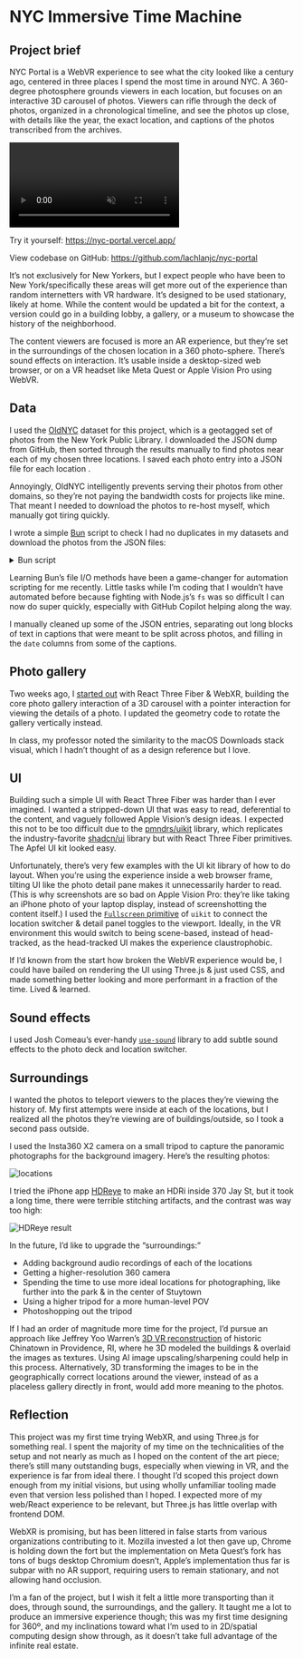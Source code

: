 # NYC Immersive Time Machine

## Project brief

NYC Portal is a WebVR experience to see what the city looked like a century ago, centered in three places I spend the most time in around NYC. A 360-degree photosphere grounds viewers in each location, but focuses on an interactive 3D carousel of photos. Viewers can rifle through the deck of photos, organized in a chronological timeline, and see the photos up close, with details like the year, the exact location, and captions of the photos transcribed from the archives.

<video src="https://github.com/lachlanjc/edu/assets/5074763/4b7d9968-669a-4886-9ae9-9df95e1b926c" controls muted autoPlay playsInline loop>Demo</video>

Try it yourself: https://nyc-portal.vercel.app/

View codebase on GitHub: https://github.com/lachlanjc/nyc-portal

It’s not exclusively for New Yorkers, but I expect people who have been to New York/specifically these areas will get more out of the experience than random internetters with VR hardware. It’s designed to be used stationary, likely at home. While the content would be updated a bit for the context, a version could go in a building lobby, a gallery, or a museum to showcase the history of the neighborhood.

The content viewers are focused is more an AR experience, but they’re set in the surroundings of the chosen location in a 360 photo-sphere. There’s sound effects on interaction. It’s usable inside a desktop-sized web browser, or on a VR headset like Meta Quest or Apple Vision Pro using WebVR.

## Data

I used the [OldNYC](https://www.oldnyc.org/) dataset for this project, which is a geotagged set of photos from the New York Public Library. I downloaded the JSON dump from GitHub, then sorted through the results manually to find photos near each of my chosen three locations. I saved each photo entry into a JSON file for each location .

Annoyingly, OldNYC intelligently prevents serving their photos from other domains, so they’re not paying the bandwidth costs for projects like mine. That meant I needed to download the photos to re-host myself, which manually got tiring quickly.

I wrote a simple [Bun](https://bun.sh) script to check I had no duplicates in my datasets and download the photos from the JSON files:

<details>
<summary>Bun script</summary>

```js
const seenIds = new Set();

Bun.file("src/locations/stuytown.json")
  .text()
  .then((text) => JSON.parse(text))
  .then((data) => {
    data.forEach((location) => {
      if (seenIds.has(location.photo_id)) {
        console.log(`Duplicate photo_id: ${location.photo_id}`);
      } else {
        seenIds.add(location.photo_id);
      }
      const filepath = `public/photos/${location.photo_id}.jpg`;
      if (!Bun.file(filepath)) {
        console.log(`Downloading ${location.image_url}`);
        fetch(location.image_url)
          .then((res) => res.blob())
          .catch((err) => console.error(err))
          .then((data) => {
            const file = new File([data], filepath, { type: "image/jpeg" });
            Bun.write(filepath, file);
          });
      } else {
        console.log(`File already exists: ${filepath}`);
      }
    });
  });

```

</details>

Learning Bun’s file I/O methods have been a game-changer for automation scripting for me recently. Little tasks while I’m coding that I wouldn’t have automated before because fighting with Node.js’s `fs` was so difficult I can now do super quickly, especially with GitHub Copilot helping along the way.

I manually cleaned up some of the JSON entries, separating out long blocks of text in captions that were meant to be split across photos, and filling in the `date` columns from some of the captions.

## Photo gallery

Two weeks ago, I [started out](/2024-04-17_imex_starting_with_react_three_fiber) with React Three Fiber & WebXR, building the core photo gallery interaction of a 3D carousel with a pointer interaction for viewing the details of a photo. I updated the geometry code to rotate the gallery vertically instead.

In class, my professor noted the similarity to the macOS Downloads stack visual, which I hadn’t thought of as a design reference but I love.

## UI

Building such a simple UI with React Three Fiber was harder than I ever imagined. I wanted a stripped-down UI that was easy to read, deferential to the content, and vaguely followed Apple Vision’s design ideas. I expected this not to be too difficult due to the [pmndrs/uikit](https://docs.pmnd.rs/uikit/getting-started/introduction) library, which replicates the industry-favorite [shadcn/ui](https://github.com/shadcn-ui/ui) library but with React Three Fiber primitives. The Apfel UI kit looked easy.

Unfortunately, there’s very few examples with the UI kit library of how to do layout. When you’re using the experience inside a web browser frame, tilting UI like the photo detail pane makes it unnecessarily harder to read. (This is why screenshots are so bad on Apple Vision Pro: they’re like taking an iPhone photo of your laptop display, instead of screenshotting the content itself.) I used the [`Fullscreen` primitive](https://docs.pmnd.rs/uikit/getting-started/components-and-properties#fullscreen) of `uikit` to connect the location switcher & detail panel toggles to the viewport. Ideally, in the VR environment this would switch to being scene-based, instead of head-tracked, as the head-tracked UI makes the experience claustrophobic.

If I’d known from the start how broken the WebVR experience would be, I could have bailed on rendering the UI using Three.js & just used CSS, and made something better looking and more performant in a fraction of the time. Lived & learned.

## Sound effects

I used Josh Comeau’s ever-handy [`use-sound`](https://github.com/joshwcomeau/use-sound) library to add subtle sound effects to the photo deck and location switcher.

## Surroundings

I wanted the photos to teleport viewers to the places they’re viewing the history of. My first attempts were inside at each of the locations, but I realized all the photos they’re viewing are of buildings/outside, so I took a second pass outside.

I used the Insta360 X2 camera on a small tripod to capture the panoramic photographs for the background imagery. Here’s the resulting photos:

![locations](https://github.com/lachlanjc/edu/assets/5074763/178db3c6-1f0e-402e-bf63-eaac7414ddcb)


I tried the iPhone app [HDReye](https://apps.apple.com/us/app/hdreye/id1566721813) to make an HDRi inside 370 Jay St, but it took a long time, there were terrible stitching artifacts, and the contrast was way too high:

![HDReye result](https://hdreye.s3.amazonaws.com/file/67df3170-23f1-4c5d-81ee-76f7462a6bad/0de396bf-75d0-4a9b-b091-615c9587814b.jpg)

In the future, I’d like to upgrade the “surroundings:”

- Adding background audio recordings of each of the locations
- Getting a higher-resolution 360 camera
- Spending the time to use more ideal locations for photographing, like further into the park & in the center of Stuytown
- Using a higher tripod for a more human-level POV
- Photoshopping out the tripod

If I had an order of magnitude more time for the project, I’d pursue an approach like Jeffrey Yoo Warren’s [3D VR reconstruction](https://unterbahn.com/chinatown/) of historic Chinatown in Providence, RI, where he 3D modeled the buildings & overlaid the images as textures. Using AI image upscaling/sharpening could help in this process. Alternatively, 3D transforming the images to be in the geographically correct locations around the viewer, instead of as a placeless gallery directly in front, would add more meaning to the photos.

## Reflection

This project was my first time trying WebXR, and using Three.js for something real. I spent the majority of my time on the technicalities of the setup and not nearly as much as I hoped on the content of the art piece; there’s still many outstanding bugs, especially when viewing in VR, and the experience is far from ideal there. I thought I’d scoped this project down enough from my initial visions, but using wholly unfamiliar tooling made even that version less polished than I hoped. I expected more of my web/React experience to be relevant, but Three.js has little overlap with frontend DOM.

WebXR is promising, but has been littered in false starts from various organizations contributing to it. Mozilla invested a lot then gave up, Chrome is holding down the fort but the implementation on Meta Quest’s fork has tons of bugs desktop Chromium doesn’t, Apple’s implementation thus far is subpar with no AR support, requiring users to remain stationary, and not allowing hand occlusion.

I’m a fan of the project, but I wish it felt a little more transporting than it does, through sound, the surroundings, and the gallery. It taught me a lot to produce an immersive experience though; this was my first time designing for 360º, and my inclinations toward what I’m used to in 2D/spatial computing design show through, as it doesn’t take full advantage of the infinite real estate.
